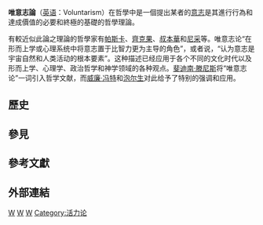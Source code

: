 {{expand|time=2017-07-27T04:05:17+00:00}}
{{noteTA
|1=zh-cn:索伦·奥贝·克尔凯郭尔; zh-tw:索倫·奧貝·齊克果; zh-hk:索倫·奧貝·祁克果;
|2=zh-cn:克尔凯郭尔; zh-tw:齊克果; zh-hk:祁克果;
}}
'''唯意志論'''（[[英语|英语]]：Voluntarism）在哲學中是一個提出某者的[[意志|意志]]是其進行行為和達成價值的必要和終極的基礎的哲學理論。

有較近似此論之理論的哲學家有[[布莱兹·帕斯卡|帕斯卡]]、[[齊克果|齊克果]]、[[叔本華|叔本華]]和[[尼采|尼采]]等。唯意志论“在形而上学或心理系统中将意志置于比智力更为主导的角色”，或者说，“认为意志是宇宙自然和人类活动的根本要素”。这种描述已经应用于各个不同的文化时代以及形而上学、心理学、政治哲学和神学领域的各种观点。[[斐迪南·滕尼斯|斐迪南·滕尼斯]]将“唯意志论”一词引入哲学文献，而[[威廉·冯特|威廉·冯特]]和[[泡尔生|泡尔生]]对此给予了特别的强调和应用。

== 歷史 ==

== 參見 ==

== 參考文獻 ==

== 外部連結 ==
[[Category:倫理學|W]]
[[Category:形上學|W]]
[[Category:哲学流派|W]]
[[Category:活力论|Category:活力论]]
{{哲學小作品}}